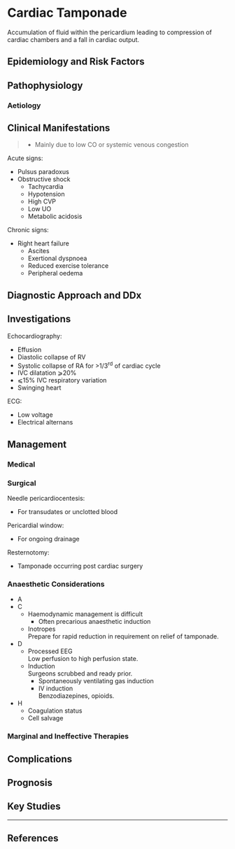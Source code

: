 # Cardiac Tamponade


Accumulation of fluid within the pericardium leading to compression of cardiac chambers and a fall in cardiac output.

## Epidemiology and Risk Factors

## Pathophysiology

### Aetiology

## Clinical Manifestations

> * Mainly due to low CO or systemic venous congestion


Acute signs:

* Pulsus paradoxus
* Obstructive shock
	* Tachycardia
	* Hypotension
	* High CVP
	* Low UO
	* Metabolic acidosis

Chronic signs:

* Right heart failure
	* Ascites
	* Exertional dyspnoea
	* Reduced exercise tolerance
	* Peripheral oedema

## Diagnostic Approach and DDx

## Investigations

Echocardiography:

* Effusion
* Diastolic collapse of RV
* Systolic collapse of RA for >1/3^rd^ of cardiac cycle
* IVC dilatation ⩾20%
* ⩽15% IVC respiratory variation
* Swinging heart


ECG:

* Low voltage
* Electrical alternans


## Management

### Medical

### Surgical

Needle pericardiocentesis:

* For transudates or unclotted blood


Pericardial window:

* For ongoing drainage


Resternotomy:

* Tamponade occurring post cardiac surgery 

### Anaesthetic Considerations

* A
* C
	* Haemodynamic management is difficult
		* Often precarious anaesthetic induction
	* Inotropes  
	Prepare for rapid reduction in requirement on relief of tamponade.
* D
	* Processed EEG  
	Low perfusion to high perfusion state.
	* Induction  
	Surgeons scrubbed and ready prior.
		* Spontaneously ventilating gas induction
		* IV induction  
		Benzodiazepines, opioids.
* H
	* Coagulation status
	* Cell salvage

### Marginal and Ineffective Therapies

## Complications

## Prognosis

## Key Studies


---

## References


